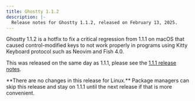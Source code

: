 ```yaml
---
title: Ghostty 1.1.2
description: |-
  Release notes for Ghostty 1.1.2, released on February 13, 2025.
---
```


Ghostty 1.1.2 is a hotfix to fix a critical regression from 1.1.1
on macOS that caused control-modified keys to not work properly
in programs using Kitty Keyboard protocol such as Neovim and Fish 4.0.

This was released on the same day as 1.1.1, please see the
[1.1.1 release notes](/docs/install/release-notes/1-1-2).

<Note>
**There are no changes in this release for Linux.** Package managers
can skip this release and stay on 1.1.1 until the next release if that
is more convenient.
</Note>
